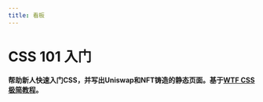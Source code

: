 ```yaml
---
title: 看板
---
```


# CSS 101 入门

**帮助新人快速入门CSS，并写出Uniswap和NFT铸造的静态页面。基于[WTF CSS极简教程](https://github.com/WTFAcademy/WTF-CSS)。**

